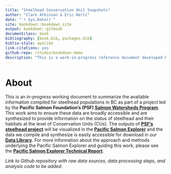 ```yaml
--- 
title: "Steelhead Conservation Unit Snapshots"
author: "Clare Atkinson & Eric Hertz"
date: "`r Sys.Date()`"
site: bookdown::bookdown_site
output: bookdown::gitbook
documentclass: book
bibliography: [book.bib, packages.bib]
biblio-style: apalike
link-citations: yes
github-repo: rstudio/bookdown-demo
description: "This is a work-in-progress reference document developed by the Pacific Salmon Foundation's Salmon Watersheds Program to summarize key population information compiled and sythesized so far for steelhead in British Columbia at a Conservation Unit (CU) level."
---
```


# About

This is an _in-progress_ working document to summarize the available information compiled for steelhead populations in BC as part of a project led by the **Pacific Salmon Foundation's (PSF) [Salmon Watersheds Program](https://salmonwatersheds.ca/)**. This work aims to ensure these data are broadly accessible and are synthesized to provide information on the status of steelhead and their habitats at the level of Conservation Units (CUs). The outputs of **[PSF’s steelhead project](https://salmonwatersheds.ca/projects/steelhead-a-snapshot-of-bc-populations-and-their-habitats/)** will be visualized in the **[Pacific Salmon Explorer](https://www.salmonexplorer.ca/#!/)** and the data we compile and synthesize is easily accessible for download in our **[Data Library](https://data.salmonwatersheds.ca/data-library/)**. For more information about the approach and methods underlying the Pacific Salmon Explorer and guiding this work, please see the **[Pacific Salmon Explorer Technical Report](https://salmonwatersheds.ca/library/lib_475/)**.

_Link to Github repository with raw data sources, data processing steps, and analysis code to be added._

